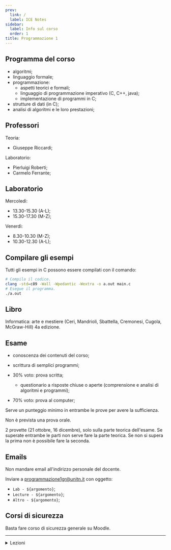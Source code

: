 ```yaml
---
prev:
  link: /
  label: ICE Notes
sidebar:
  label: Info sul corso
  order: 1
title: Programmazione 1
---
```



## Programma del corso

- algoritmi;
- linguaggio formale;
- programmazione:
  - aspetti teorici e formali;
  - linguaggio di programmazione imperativo (C, C++, java);
  - implementazione di programmi in C;
- strutture di dati (in C);
- analisi di algoritmi e le loro prestazioni;

## Professori

Teoria:

- Giuseppe Riccardi;

Laboratorio:

- Pierluigi Roberti;
- Carmelo Ferrante;

## Laboratorio

Mercoledì:

- 13.30-15.30 (A-L);
- 15.30-17.30 (M-Z);

Venerdì:

- 8.30-10.30 (M-Z);
- 10.30-12.30 (A-L);

## Compilare gli esempi

Tutti gli esempi in C possono essere compilati con il comando:

```sh
# Compila il codice.
clang -std=c89 -Wall -Wpedantic -Wextra -o a.out main.c
# Esegue il programma.
./a.out
```

## Libro

Informatica: arte e mestiere (Ceri, Mandrioli, Sbattella, Cremonesi, Cugola,
McGraw-Hill) 4a edizione.

## Esame

- conoscenza dei contenuti del corso;
- scrittura di semplici programmi;

- 30% voto: prova scritta;
  - questionario a risposte chiuse o aperte (comprensione e analisi di algoritmi
    e programmi);
- 70% voto: prova al computer;

Serve un punteggio minimo in entrambe le prove per avere la sufficienza.

Non è prevista una prova orale.

2 provette (21 ottobre, 16 dicembre), solo sulla parte teorica dell'esame. Se
superate entrambe le parti non serve fare la parte teorica. Se non si supera la
prima non è possibile fare la seconda.

## Emails

Non mandare email all'indirizzo personale del docente.

Inviare a [programmazione1gr@unitn.it](programmazione1gr@unitn.it) con oggetto:

- `Lab - ${argomento}`;
- `Lecture - ${argomento}`;
- `Altro - ${argomento}`;

## Corsi di sicurezza

Basta fare corso di sicurezza generale su Moodle.

---

<details>
<summary>Lezioni</summary>

<ul>
  {(await getCollection("docs"))
    .filter((c) => c.slug.startsWith("programmazione-1/lezioni/"))
    .map((c) => (
      <li>
        <a href={`/${c.slug}`}>{c.data.title}</a>
      </li>
    ))}
</ul>

</details>
